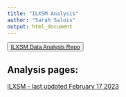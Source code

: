 ```yaml
---
title: "ILXSM Analysis"
author: "Sarah Salois"
output: html_document
---
```

<button>
    <a href="https://github.com/SSalois1/ILXSM"> ILXSM Data Analysis Repo </a>
</button>
 
  <!-- ADD LINKS BELOW, note, using the RMD link syntax will open the presentation in the same tab, which is annoying. Use the html with the "_blank" to fix that behavior --> 
  
## Analysis pages:
 
<a href="https://ssalois1.github.io/ILXSM/ilxsm_stats_and_maps.html" target="_blank"> ILXSM - last updated February 17 2023 </a>
  
  
  